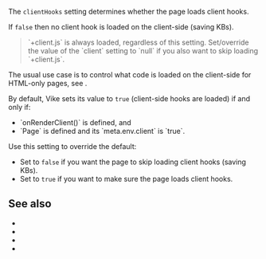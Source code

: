 
The `clientHooks` setting determines whether the page loads client <Link href="/hooks">hooks</Link>.

If `false` then no client hook is loaded on the client-side (saving KBs).

> <Link href="/client">`+client.js`</Link> is always loaded, regardless of this setting. Set/<Link href="/config#inheritance">override</Link> the value of the `client` setting to `null` if you also want to skip loading `+client.js`.

The usual use case is to control what code is loaded on the client-side for HTML-only pages, see <Link href="/render-modes#html-only" doNotInferSectionTitle />.

By default, Vike sets its value to `true` (client-side hooks are loaded) if and only if:
 - <Link href="/onRenderClient">`onRenderClient()`</Link> is defined, and
 - <Link href="/Page">`Page`</Link> is defined and its <Link href="/meta#api">`meta.env.client`</Link> is `true`.

Use this setting to override the default:
 - Set to `false` if you want the page to skip loading client hooks (saving KBs).
 - Set to `true` if you want to make sure the page loads client hooks.


## See also

- <Link href="/render-modes" />
- <Link href="/render-modes#html-only" />
- <Link href="/client" />
- <Link href="/settings" />
